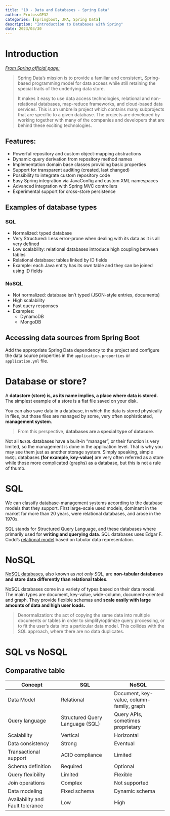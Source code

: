 ```yaml
---
title: "10 - Data and Databases - Spring Data"
author: ProtossGP32
categories: [springboot, JPA, Spring Data]
description: "Introduction to Databases with Spring"
date: 2023/03/30
---
```


# Introduction
[_From Spring official page:_](https://spring.io/projects/spring-data#overview)

> Spring Data’s mission is to provide a familiar and consistent, Spring-based programming model for data access while still retaining the special traits of the underlying data store.
>
>It makes it easy to use data access technologies, relational and non-relational databases, map-reduce frameworks, and cloud-based data services. This is an umbrella project which contains many subprojects that are specific to a given database. The projects are developed by working together with many of the companies and developers that are behind these exciting technologies.

## Features:

- Powerful repository and custom object-mapping abstractions
- Dynamic query derivation from repository method names
- Implementation domain base classes providing basic properties
- Support for transparent auditing (created, last changed)
- Possibility to integrate custom repository code
- Easy Spring integration via JavaConfig and custom XML namespaces
- Advanced integration with Spring MVC controllers
- Experimental support for cross-store persistence

## Examples of database types

### SQL

- Normalized: typed database
- Very Structured: Less error-prone when dealing with its data as it is all very defined
- Low scalability: relational databases introduce high coupling between tables
- Relational database: tables linked by ID fields
- Example: each Java entity has its own table and they can be joined using ID fields

### NoSQL

- Not normalized: database isn't typed (JSON-style entries, documents)
- High scalability
- Fast query responses
- Examples:
    - DynamoDB
    - MongoDB

## Accessing data sources from Spring Boot
Add the appropriate Spring Data dependency to the project and configure the data source properties in the `application.properties` or `application.yml` file.

# Database or store?

A **datastore (store) is, as its name implies, a place where data is stored.** The simplest example of a store is a flat file saved on your disk.

You can also save data in a database, in which the data is stored physically in files, but those files are managed by some, very often sophisticated, **management system**.

> From this perspective, **databases are a special type of datasore**.

Not all `NoSQL` databases have a built-in "manager", or their function is very limited, so the management is done in the application level. That is why you may see them just as another storage system. Simply speaking, simple `NoSQL` databases **(for example, key-value)** are very often referred as a store while those more complicated (graphs) as a database, but this is not a rule of thumb.

# SQL

We can classify database-management systems according to the database models that they support. First large-scale used models, dominant in the market for more than 20 years, were relational databases, and arose in the 1970s.

SQL stands for Structured Query Language, and these databases where primarily used for **writing and querying data**. SQL databases uses Edgar F. Codd's [relational model](https://www.sqlshack.com/learn-sql-types-of-relations/) based on tabular data representation.

# NoSQL

[NoSQL databases](https://www.mongodb.com/nosql-explained), also known as _not only SQL_, are **non-tabular databases and store data differently than relational tables.**

NoSQL databases come in a variety of types based on their data model. The main types are document, key-value, wide-column, document-oriented and graph. They provide flexible schemas and **scale easily with large amounts of data and high user loads.**

> Denormalization: the act of copying the same data into multiple documents or tables in order to simplify/optimize query processing, or to fit the user's data into a particular data model. This collides with the SQL approach, where there are no data duplicates.

# SQL vs NoSQL

## Comparative table

|**Concept**    | **SQL**   | **NoSQL**
|---            |---        |---
| Data Model    | Relational    | Document, key-value, column-family, graph
| Query language    | Structured Query Language (SQL)   | Query APIs, sometimes proprietary
| Scalability   | Vertical  | Horizontal
| Data consistency  | Strong    | Eventual
| Transactional support | ACID compliance   | Limited
| Schema definition | Required  | Optional
| Query flexibility | Limited   | Flexible
| Join operations   | Complex   | Not supported
| Data modeling     | Fixed schema  | Dynamic schema
| Availability and Fault tolerance   | Low   | High
